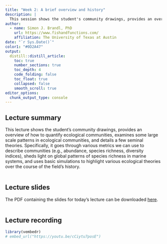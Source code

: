 ```yaml
---
title: "Week 2: A brief overview and history"
description: |
  This session shows the student's community drawings, provides an overview of how to quantify ecological communities, examines some large scale patterns in ecological communities, and details a few seminal theories. 
author:
  - name: Simon J. Brandl, PhD
    url: https://www.fishandfunctions.com/
    affiliation: The University of Texas at Austin
date: "`r Sys.Date()`"
color1: "#0D2A47"
output:
  distill::distill_article:
    toc: true
    number_sections: true
    toc_depth: 4
    code_folding: false
    toc_float: true
    collapsed: false
    smooth_scroll: true
editor_options: 
  chunk_output_type: console
---
```


## Lecture summary

This lecture shows the student's community drawings, provides an overview of how to quantify ecological communities, examines some large scale patterns in ecological communities, and details a few seminal theories. Specifically, it goes through various metrics we can use to describe communities (e.g., abundance, species richness, diversity indices), sheds light on global patterns of species richness in marine systems, and uses basic simulations to highlight various ecological theories over the course of the field's history.
<br>
<br>

## Lecture slides

The PDF containing the slides for today's lecture can be downloaded [here](lectures/2_Intro to community ecology.pdf).
<br>
<br>

## Lecture recording

```r
library(vembedr)
# embed_url("https://youtu.be/cCiytu7posE")
```
<br>
<br>
